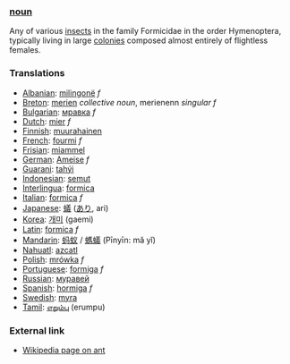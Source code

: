 ===[[noun]]===
Any of various [[insect]]s in the family Formicidae in the order Hymenoptera, typically living in large [[colony|colonies]] composed almost entirely of flightless females.
===Translations===
*[[Albanian]]: [[milingonë]] ''f''
*[[Breton]]: [[merien]] ''collective noun'', merienenn ''singular f''
*[[Bulgarian]]: [[мравка]] ''f''
*[[Dutch]]: [[mier]] ''f''
*[[Finnish]]: [[muurahainen]]
*[[French]]: [[fourmi]] ''f''
*[[Frisian]]: [[miammel]]
*[[German]]: [[Ameise]] ''f''
*[[Guarani]]: [[tahýi]]
*[[Indonesian]]: [[semut]]
*[[Interlingua]]: [[formica]]
*[[Italian]]: [[formica]] ''f''
*[[Japanese]]: [[蟻]] ([[あり]], ari)
*[[Korea]]: [[개미]] (gaemi)
*[[Latin]]: [[formica]] ''f''
*[[Mandarin]]: [[蚂蚁]] / [[螞蟻]] (Pīnyīn: mǎ yǐ)
*[[Nahuatl]]: [[azcatl]]
*[[Polish]]: [[mrówka]] ''f''
*[[Portuguese]]: [[formiga]] ''f''
*[[Russian]]: [[муравей]]
*[[Spanish]]: [[hormiga]] ''f''
*[[Swedish]]: [[myra]]
*[[Tamil]]: [[எறும்பு]] (erumpu)

=== External link ===
* [http://www.wikipedia.org/wiki/Ant Wikipedia page on ant]